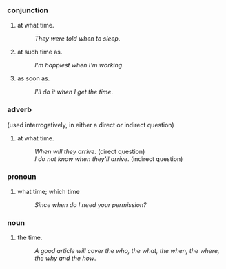===conjunction===
#at what time.
#:''They were told when to sleep''.
#at such time as.
#:''I'm happiest when I'm working''.
#as soon as.
#:''I'll do it when I get the time''.

===adverb===
(used interrogatively, in either a direct or indirect question)
#at what time.
#:''When will they arrive''. (direct question)
#:''I do not know when they'll arrive''. (indirect question)

===pronoun===
#what time; which time
#:''Since when do I need your permission?''

===noun===
#the time.
#:''A good article will cover the who, the what, the when, the where, the why and the how''.